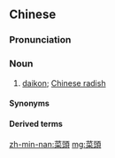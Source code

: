 {{also|菜头}}
==Chinese==
{{zh-forms|s=菜头}}
{{wikipedia|daikon}}

===Pronunciation===
{{zh-pron
|m=càitóu
|c=coi3 tau4
|h=pfs=chhoi-thèu
|md=chái-tàu
|mn=chhài-thâu
|mn-t=cai3 tao5
|cat=n
}}

===Noun===
{{zh-noun}}

# {{lb|zh|Chinese cuisine|botany|chiefly|Hakka|Min Dong|Min Nan|Wu}} [[daikon]]; [[Chinese radish]]

====Synonyms====
{{zh-dial|蘿蔔}}

====Derived terms====
{{zh-der|紅菜頭|菜頭粿|菜頭粄}}

[[zh-min-nan:菜頭]]
[[mg:菜頭]]